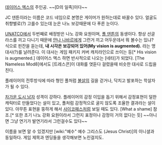 [[데이어스 엑스]]의 주인공. ~~[D의 일족]이다~~

JC 덴튼이라는 이름은 코드 네임으로 본명은 게이머가 원하는데로 바꿀수 있다.  얼굴도 취향별로(?) 고를수 있는데 눈은 나노 보강때문에 다 푸른 눈이다.

[[UNATCO]]에서 두번째로 배정받은 나노 강화 요원이며, [[폴 덴튼]]의 동생이다. 항상 선글라스를 끼고 다니기 때문에 [[안나 나바르]]에게 그런거 끼고 어두운데서 뭐 볼수는 있냐? 식으로 핀잔을 듣는데, '''내 시각은 보강되어 있어(My vision is augmented).''' 라는 명대사(?)를 날려준다.
이 대사는 게임 패키지 커버 캐치라인으로 쓰이는 등[* His vision is augmented.] 데이어스 엑스 하면 반사적으로 나오는 [네타]가 되었다. [The Nameless Mod8]에서도 [트레스콘]이 대화를 엿듣다 걸렸을때 비슷한 대사로 드립을 친다.

플레이어의 전투방식에 따라 형인 폴처럼 [[불살]]의 길을 걷거나, 닥치고 발포하는 학살자가 될 수 있다.

[[차가운 도시 남자]] 성격이 강하다. 플레이어의 감정 이입을 돕기 위해서 감정표현이 덜한 캐릭터로 만들었다는 설이 있고, 폴처럼 감정적으로 굴지 않도록 조율한 결과라는 설이 있다. 아무튼 표현을 뚱하게 해서 [[사이코패스]]처럼 보일 때도 있다. [What a shame] 참조.[* 또한 초기 나노 강화 요원이라서 그런지 표정이나 감정이 거의 없다는 듯] ~~아니면 그냥 연기가 발연기라서 그런걸수도 있다~~

이름을 보면 알 수 있겠지만 [wiki:"예수" 예수 그리스도 (Jesus Christ)]의 이니셜과 동일하다. 게임 제목과 엔딩들을 생각해보면 노린걸지도.
